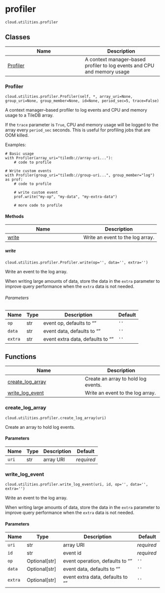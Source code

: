 # profiler { #tiledb.cloud.utilities.profiler }

`cloud.utilities.profiler`



## Classes

| Name | Description |
| --- | --- |
| [Profiler](#tiledb.cloud.utilities.profiler.Profiler) | A context manager–based profiler to log events and CPU and memory usage |

### Profiler { #tiledb.cloud.utilities.profiler.Profiler }

`cloud.utilities.profiler.Profiler(self, *, array_uri=None, group_uri=None, group_member=None, id=None, period_sec=5, trace=False)`

A context manager–based profiler to log events and CPU and memory usage
to a TileDB array.

If the `trace` parameter is `True`, CPU and memory usage will be logged to the array
every `period_sec` seconds. This is useful for profiling jobs that are OOM killed.

Examples:

    # Basic usage
    with Profiler(array_uri="tiledb://array-uri..."):
        # code to profile

    # Write custom events
    with Profiler(group_uri="tiledb://group-uri...", group_member="log") as prof:
        # code to profile

        # write custom event
        prof.write("my-op", "my-data", "my-extra-data")

        # more code to profile

#### Methods

| Name | Description |
| --- | --- |
| [write](#tiledb.cloud.utilities.profiler.Profiler.write) | Write an event to the log array. |

##### write { #tiledb.cloud.utilities.profiler.Profiler.write }

`cloud.utilities.profiler.Profiler.write(op='', data='', extra='')`

Write an event to the log array.

When writing large amounts of data, store the data in the `extra` parameter
to improve query performance when the `extra` data is not needed.

###### Parameters

| Name    | Type   | Description                      | Default   |
|---------|--------|----------------------------------|-----------|
| `op`    | str    | event op, defaults to ""         | `''`      |
| `data`  | str    | event data, defaults to ""       | `''`      |
| `extra` | str    | event extra data, defaults to "" | `''`      |

## Functions

| Name | Description |
| --- | --- |
| [create_log_array](#tiledb.cloud.utilities.profiler.create_log_array) | Create an array to hold log events. |
| [write_log_event](#tiledb.cloud.utilities.profiler.write_log_event) | Write an event to the log array. |

### create_log_array { #tiledb.cloud.utilities.profiler.create_log_array }

`cloud.utilities.profiler.create_log_array(uri)`

Create an array to hold log events.

#### Parameters

| Name   | Type   | Description   | Default    |
|--------|--------|---------------|------------|
| `uri`  | str    | array URI     | _required_ |

### write_log_event { #tiledb.cloud.utilities.profiler.write_log_event }

`cloud.utilities.profiler.write_log_event(uri, id, op='', data='', extra='')`

Write an event to the log array.

When writing large amounts of data, store the data in the `extra` parameter
to improve query performance when the `extra` data is not needed.

#### Parameters

| Name    | Type            | Description                      | Default    |
|---------|-----------------|----------------------------------|------------|
| `uri`   | str             | array URI                        | _required_ |
| `id`    | str             | event id                         | _required_ |
| `op`    | Optional\[str\] | event operation, defaults to ""  | `''`       |
| `data`  | Optional\[str\] | event data, defaults to ""       | `''`       |
| `extra` | Optional\[str\] | event extra data, defaults to "" | `''`       |
